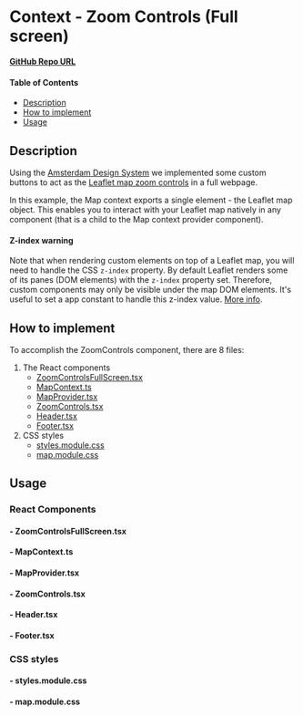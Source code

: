 
<Meta of={ZoomControlsFullScreenStories} />

# Context - Zoom Controls (Full screen)

**[GitHub Repo URL](https://github.com/Amsterdam/ee-react-map-demos/tree/main/src/pages/ContextExamples/ZoomControlsFullScreen)**

#### Table of Contents

- [Description](#description)
- [How to implement](#how-to-implement)
- [Usage](#usage)

## Description

Using the [Amsterdam Design System](https://designsystem.amsterdam/) we implemented some custom buttons to act as the [Leaflet map zoom controls](https://leafletjs.com/reference.html#control-zoom) in a full webpage.

In this example, the Map context exports a single element - the Leaflet map object. This enables you to interact with your Leaflet map natively in any component (that is a child to the Map context provider component).

#### Z-index warning

Note that when rendering custom elements on top of a Leaflet map, you will need to handle the CSS `z-index` property. By default Leaflet renders some of its panes (DOM elements) with the `z-index` property set. Therefore, custom components may only be visible under the map DOM elements. It's useful to set a app constant to handle this z-index value. <a href="https://leafletjs.com/examples/map-panes/" target="_blank">More info</a>.

## How to implement

To accomplish the ZoomControls component, there are 8 files:

1. The React components
    * [ZoomControlsFullScreen.tsx](#--zoomcontrolsfullscreentsx)
    * [MapContext.ts](#--mapcontextts)
    * [MapProvider.tsx](#--mapprovidertsx)
    * [ZoomControls.tsx](#--zoomcontrolstsx)
    * [Header.tsx](#--headertsx)
    * [Footer.tsx](#--footertsx)
2. CSS styles
    * [styles.module.css](#--stylesmodulecss)
    * [map.module.css](#--mapmodulecss)

## Usage

### React Components

#### - ZoomControlsFullScreen.tsx

<Source code={ZoomControlsFullScreen} />

#### - MapContext.ts

<Source code={MapContext} />

#### - MapProvider.tsx

<Source code={MapProvider} />

#### - ZoomControls.tsx

<Source code={ZoomControls} />

#### - Header.tsx

<Source code={Header} />

#### - Footer.tsx

<Source code={Footer} />

### CSS styles

#### - styles.module.css

<Source code={styles} />

#### - map.module.css

<Source code={stylesMap} />
